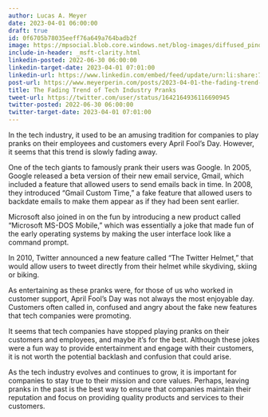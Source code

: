 ```yaml
---
author: Lucas A. Meyer
date: 2023-04-01 06:00:00
draft: true
id: 0f6705b78035eeff76a649a764badb2f
image: https://mpsocial.blob.core.windows.net/blog-images/diffused_pinocchio.png
include-in-header: _msft-clarity.html
linkedin-posted: 2022-06-30 06:00:00
linkedin-target-date: 2023-04-01 07:01:00
linkedin-url: https://www.linkedin.com/embed/feed/update/urn:li:share:7047930646765187072
post-url: https://www.meyerperin.com/posts/2023-04-01-the-fading-trend-of-tech-industry-pranks.html
title: The Fading Trend of Tech Industry Pranks
tweet-url: https://twitter.com/user/status/1642164936116690945
twitter-posted: 2022-06-30 06:00:00
twitter-target-date: 2023-04-01 07:01:00
---
```


In the tech industry, it used to be an amusing tradition for companies to play pranks on their employees and customers every April Fool's Day. However, it seems that this trend is slowly fading away.

One of the tech giants to famously prank their users was Google. In 2005, Google released a beta version of their new email service, Gmail, which included a feature that allowed users to send emails back in time. In 2008, they introduced "Gmail Custom Time," a fake feature that allowed users to backdate emails to make them appear as if they had been sent earlier.

Microsoft also joined in on the fun by introducing a new product called "Microsoft MS-DOS Mobile," which was essentially a joke that made fun of the early operating systems by making the user interface look like a command prompt.

In 2010, Twitter announced a new feature called "The Twitter Helmet," that would allow users to tweet directly from their helmet while skydiving, skiing or biking.

As entertaining as these pranks were, for those of us who worked in customer support, April Fool's Day was not always the most enjoyable day. Customers often called in, confused and angry about the fake new features that tech companies were promoting.

It seems that tech companies have stopped playing pranks on their customers and employees, and maybe it's for the best. Although these jokes were a fun way to provide entertainment and engage with their customers, it is not worth the potential backlash and confusion that could arise. 

As the tech industry evolves and continues to grow, it is important for companies to stay true to their mission and core values. Perhaps, leaving pranks in the past is the best way to ensure that companies maintain their reputation and focus on providing quality products and services to their customers.